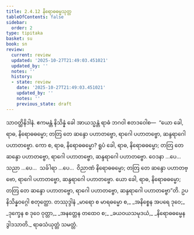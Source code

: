 ```yaml
---
title: 2.4.12 နိရောဓဓမ္မသုတ္တ
tableOfContents: false
sidebar:
  order: 2
type: tipitaka
basket: su
book: sn
review:
  current: review
  updated: '2025-10-27T21:49:03.451021'
  updated_by: ''
  notes: ''
  history:
  - state: review
    date: '2025-10-27T21:49:03.451021'
    updated_by: ''
    notes: ''
    previous_state: draft
---
```



<ReviewStatus review={frontmatter.review} showDetails={true} />

<HypothesisAnnotation frontmatter={frontmatter} />

<DynamicBreadcrumb />

<Division number="205" book="sn" e="ch" v="18" p="308">

<Paragraph number="903" book="sn">
သာဝတ္ထိနိဒါနံ. ဧကမန္တံ နိသိန္နံ ခေါ အာယသ္မန္တံ ရာဓံ ဘဂဝါ ဧတဒဝေါစ—  “ယော ခေါ, ရာဓ, နိရောဓဓမ္မော; တတြ တေ ဆန္ဒော ပဟာတဗ္ဗော, ရာဂေါ ပဟာတဗ္ဗော, ဆန္ဒရာဂေါ ပဟာတဗ္ဗော. ကော စ, ရာဓ, နိရောဓဓမ္မော? ရူပံ ခေါ, ရာဓ, နိရောဓဓမ္မော; တတြ တေ ဆန္ဒော ပဟာတဗ္ဗော, ရာဂေါ ပဟာတဗ္ဗော, ဆန္ဒရာဂေါ ပဟာတဗ္ဗော. ဝေဒနာ …ပေ…  သညာ …ပေ…  သင်္ခါရာ …ပေ…  ဝိညာဏံ နိရောဓဓမ္မော; တတြ တေ ဆန္ဒော ပဟာတဗ္ဗော, ရာဂေါ ပဟာတဗ္ဗော, ဆန္ဒရာဂေါ ပဟာတဗ္ဗော. ယော ခေါ, ရာဓ, နိရောဓဓမ္မော; တတြ တေ ဆန္ဒော ပဟာတဗ္ဗော, ရာဂေါ ပဟာတဗ္ဗော, ဆန္ဒရာဂေါ ပဟာတဗ္ဗော”တိ.

</Paragraph>
</Division>

<Paragraph number="904" type="center" book="sn">
ဥပနိသိန္နဝဂ္ဂေါ စတုတ္ထော.



</Paragraph>

<Paragraph number="905" type="center" book="sn">
တဿုဒ္ဒါနံ


</Paragraph>

<Paragraph number="906" type="verses" book="sn">
_မာရော စ မာရဓမ္မော စ,_  
_အနိစ္စေန အပရေ ဒုဝေ;_  
_ဒုက္ခေန စ ဒုဝေ ဝုတ္တာ,_  
_အနတ္တေန တထေဝ စ;_  
_ခယဝယသမုဒယံ,_  
_နိရောဓဓမ္မေန ဒွါဒသာတိ._  


</Paragraph>

<Paragraph number="907" type="center" book="sn">
ရာဓသံယုတ္တံ သမတ္တံ.
</Paragraph>